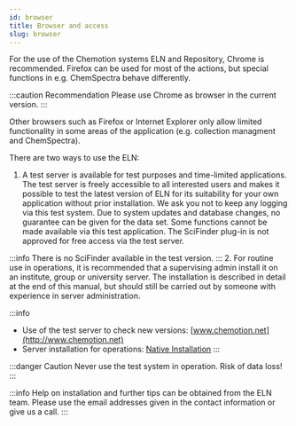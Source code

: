 ```yaml
---
id: browser
title: Browser and access
slug: browser
---
```

For the use of the Chemotion systems ELN and Repository, Chrome is recommended. Firefox can be used for most of the actions, but special functions in e.g. ChemSpectra behave differently.

:::caution Recommendation
Please use Chrome as browser in the current version.
:::

Other browsers such as Firefox or Internet Explorer only allow limited functionality in some areas of the application (e.g. collection managment and ChemSpectra).

There are two ways to use the ELN:
1. A test server is available for test purposes and time-limited applications. The test server is freely accessible to all interested users and makes it possible to test the latest version of ELN for its suitability for your own application without prior installation. We ask you not to keep any logging via this test system. Due to system updates and database changes, no guarantee can be given for the data set. Some functions cannot be made available via this test application. The SciFinder plug-in is not approved for free access via the test server.

:::info
There is no SciFinder available in the test version.
:::
2. For routine use in operations, it is recommended that a supervising admin install it on an institute, group or university server. The installation is described in detail at the end of this manual, but should still be carried out by someone with experience in server administration.

:::info
- Use of the test server to check new versions: [www.chemotion.net](http://www.chemotion.net)
- Server installation for operations: [Native Installation](native_installation.mdx)
:::

:::danger Caution
Never use the test system in operation. Risk of data loss!
:::

:::info
Help on installation and further tips can be obtained from the ELN team. Please use the email addresses given in the contact information or give us a call.
:::
